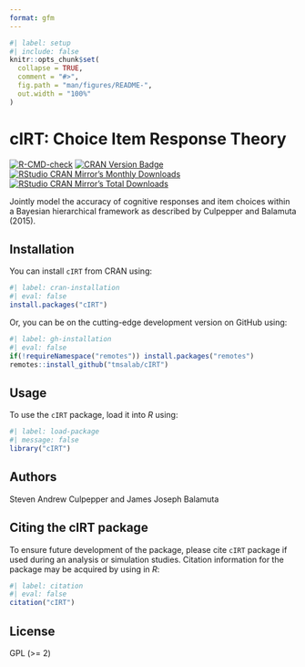 ```yaml
---
format: gfm
---
```


<!-- README.md is generated from README.qmd. Please edit that file -->

```r
#| label: setup
#| include: false
knitr::opts_chunk$set(
  collapse = TRUE,
  comment = "#>",
  fig.path = "man/figures/README-",
  out.width = "100%"
)
```

# cIRT: Choice Item Response Theory

<!-- badges: start -->
[![R-CMD-check](https://github.com/tmsalab/cIRT/actions/workflows/R-CMD-check.yaml/badge.svg)](https://github.com/tmsalab/cIRT/actions/workflows/R-CMD-check.yaml)
[![CRAN Version Badge](https://www.r-pkg.org/badges/version/cIRT)](https://cran.r-project.org/package=cIRT)
[![RStudio CRAN Mirror's Monthly Downloads](https://cranlogs.r-pkg.org/badges/cIRT?color=brightgreen)](https://www.r-pkg.org/pkg/cIRT)
[![RStudio CRAN Mirror's Total Downloads](https://cranlogs.r-pkg.org/badges/grand-total/cIRT?color=brightgreen)](https://www.r-pkg.org/pkg/cIRT)
<!-- badges: end -->

Jointly model the accuracy of cognitive responses and item choices
within a Bayesian hierarchical framework as described by Culpepper and
Balamuta (2015).

## Installation

You can install `cIRT` from CRAN using:

```r
#| label: cran-installation
#| eval: false
install.packages("cIRT")
```

Or, you can be on the cutting-edge development version on GitHub using:

```r
#| label: gh-installation
#| eval: false
if(!requireNamespace("remotes")) install.packages("remotes")
remotes::install_github("tmsalab/cIRT")
```

## Usage

To use the `cIRT` package, load it into _R_ using:

```r
#| label: load-package
#| message: false
library("cIRT")
```

## Authors

Steven Andrew Culpepper and James Joseph Balamuta

## Citing the cIRT package

To ensure future development of the package, please cite `cIRT`
package if used during an analysis or simulation studies. Citation information
for the package may be acquired by using in *R*:

```r
#| label: citation
#| eval: false
citation("cIRT")
```

## License

GPL (>= 2)
